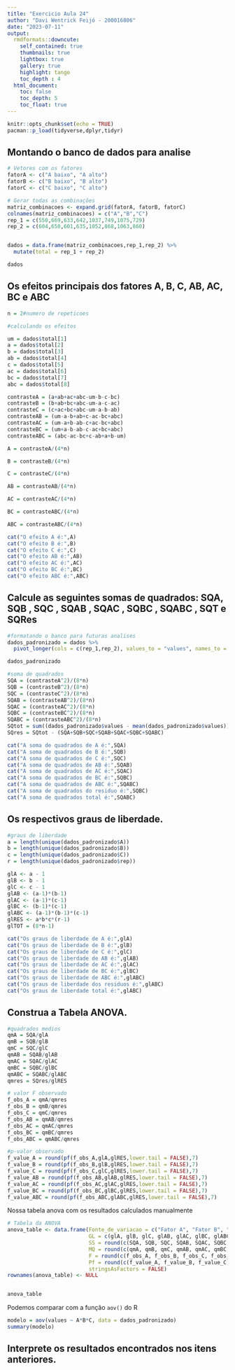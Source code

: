 ```yaml
---
title: "Exercicio Aula 24"
author: "Davi Wentrick Feijó - 200016806"
date: "2023-07-11"
output: 
  rmdformats::downcute:
    self_contained: true
    thumbnails: true
    lightbox: true
    gallery: true
    highlight: tango
    toc_depth : 4
  html_document:
    toc: false
    toc_depth: 5
    toc_float: true
---
```


```r
knitr::opts_chunk$set(echo = TRUE)
pacman::p_load(tidyverse,dplyr,tidyr)
```

## Montando o banco de dados para analise

```r
# Vetores com os fatores
fatorA <- c("A baixo", "A alto")
fatorB <- c("B baixo", "B alto")
fatorC <- c("C baixo", "C alto")

# Gerar todas as combinações
matriz_combinacoes <- expand.grid(fatorA, fatorB, fatorC)
colnames(matriz_combinacoes) = c("A","B","C")
rep_1 = c(550,669,633,642,1037,749,1075,729)
rep_2 = c(604,650,601,635,1052,868,1063,860)


dados = data.frame(matriz_combinacoes,rep_1,rep_2) %>%
  mutate(total = rep_1 + rep_2)
```

```r
dados
```

## Os efeitos principais dos fatores A, B, C, AB, AC, BC e ABC


```r
n = 2#numero de repeticoes

#calculando os efeitos

um = dados$total[1]
a = dados$total[2]
b = dados$total[3]
ab = dados$total[4]
c = dados$total[5]
ac = dados$total[6]
bc = dados$total[7]
abc = dados$total[8]

contrasteA = (a+ab+ac+abc-um-b-c-bc)
contrasteB = (b+ab+bc+abc-um-a-c-ac)
contrasteC = (c+ac+bc+abc-um-a-b-ab)
contrasteAB = (um-a-b+ab+c-ac-bc+abc)
contrasteAC = (um-a+b-ab-c+ac-bc+abc)
contrasteBC = (um+a-b-ab-c-ac+bc+abc)
contrasteABC = (abc-ac-bc+c-ab+a+b-um)

A = contrasteA/(4*n)

B = contrasteB/(4*n)

C = contrasteC/(4*n)

AB = contrasteAB/(4*n)

AC = contrasteAC/(4*n)

BC = contrasteABC/(4*n)

ABC = contrasteABC/(4*n)
```

```r
cat("O efeito A é:",A)
cat("O efeito B é:",B)
cat("O efeito C é:",C)
cat("O efeito AB é:",AB)
cat("O efeito AC é:",AC)
cat("O efeito BC é:",BC)
cat("O efeito ABC é:",ABC)
```


## Calcule as seguintes somas de quadrados: SQA, SQB , SQC , SQAB , SQAC , SQBC , SQABC , SQT e SQRes


```r
#formatando o banco para futuras analises
dados_padronizado = dados %>%
  pivot_longer(cols = c(rep_1,rep_2), values_to = "values", names_to = "rep")
```

```r
dados_padronizado
```

```r
#soma de quadrados
SQA = (contrasteA^2)/(8*n)
SQB = (contrasteB^2)/(8*n)
SQC = (contrasteC^2)/(8*n)
SQAB = (contrasteAB^2)/(8*n)
SQAC = (contrasteAC^2)/(8*n)
SQBC = (contrasteBC^2)/(8*n)
SQABC = (contrasteABC^2)/(8*n)
SQtot = sum((dados_padronizado$values - mean(dados_padronizado$values))^2)
SQres = SQtot - (SQA+SQB+SQC+SQAB+SQAC+SQBC+SQABC)
```

```r
cat("A soma de quadrados de A é:",SQA)
cat("A soma de quadrados de B é:",SQB)
cat("A soma de quadrados de C é:",SQC)
cat("A soma de quadrados de AB é:",SQAB)
cat("A soma de quadrados de AC é:",SQAC)
cat("A soma de quadrados de BC é:",SQBC)
cat("A soma de quadrados de ABC é:",SQABC)
cat("A soma de quadrados do residuo é:",SQBC)
cat("A soma de quadrados total é:",SQABC)
```


## Os respectivos graus de liberdade.
```r
#graus de liberdade
a = length(unique(dados_padronizado$A))
b = length(unique(dados_padronizado$B))
c = length(unique(dados_padronizado$C))
r = length(unique(dados_padronizado$rep))

glA <- a - 1
glB <- b - 1
glC <- c - 1
glAB <- (a-1)*(b-1)
glAC <- (a-1)*(c-1)
glBC <- (b-1)*(c-1)
glABC <- (a-1)*(b-1)*(c-1)
glRES <- a*b*c*(r-1)
glTOT = (8*n-1)
```

```r
cat("Os graus de liberdade de A é:",glA)
cat("Os graus de liberdade de B é:",glB)
cat("Os graus de liberdade de C é:",glC)
cat("Os graus de liberdade de AB é:",glAB)
cat("Os graus de liberdade de AC é:",glAC)
cat("Os graus de liberdade de BC é:",glBC)
cat("Os graus de liberdade de ABC é:",glABC)
cat("Os graus de liberdade dos residuos é:",glABC)
cat("Os graus de liberdade total é:",glABC)
```




## Construa a Tabela ANOVA.
```r
#quadrados medios
qmA = SQA/glA
qmB = SQB/glB
qmC = SQC/glC
qmAB = SQAB/glAB
qmAC = SQAC/glAC
qmBC = SQBC/glBC
qmABC = SQABC/glABC
qmres = SQres/glRES

# valor F observado
f_obs_A = qmA/qmres
f_obs_B = qmB/qmres
f_obs_C = qmC/qmres
f_obs_AB = qmAB/qmres
f_obs_AC = qmAC/qmres
f_obs_BC = qmBC/qmres
f_obs_ABC = qmABC/qmres

#p-valor observado
f_value_A = round(pf(f_obs_A,glA,glRES,lower.tail = FALSE),7)
f_value_B = round(pf(f_obs_B,glB,glRES,lower.tail = FALSE),7)
f_value_C = round(pf(f_obs_C,glC,glRES,lower.tail = FALSE),7)
f_value_AB = round(pf(f_obs_AB,glAB,glRES,lower.tail = FALSE),7)
f_value_AC = round(pf(f_obs_AC,glAC,glRES,lower.tail = FALSE),7)
f_value_BC = round(pf(f_obs_BC,glBC,glRES,lower.tail = FALSE),7)
f_value_ABC = round(pf(f_obs_ABC,glABC,glRES,lower.tail = FALSE),7)
```

Nossa tabela anova com os resultados calculados manualmente

```r
# Tabela da ANOVA
anova_table <- data.frame(Fonte_de_variacao = c("Fator A", "Fator B", "Fator C", "A:B", "A:C", "B:C","A:B:C","Residuo","Total"),
                          GL = c(glA, glB, glC, glAB, glAC, glBC, glABC, glRES, glTOT),
                          SS = round(c(SQA, SQB, SQC, SQAB, SQAC, SQBC, SQABC, SQres, SQtot),1),
                          MQ = round(c(qmA, qmB, qmC, qmAB, qmAC, qmBC, qmABC, qmres,0),1),
                          F = round(c(f_obs_A, f_obs_B, f_obs_C, f_obs_AB, f_obs_AC, f_obs_BC, f_obs_ABC,0,0),3),
                          Pf = round(c(f_value_A, f_value_B, f_value_C, f_value_AB, f_value_AC, f_value_BC, f_value_ABC,0,0),6),
                          stringsAsFactors = FALSE)
rownames(anova_table) <- NULL


anova_table
```

Podemos comparar com a função `aov()` do R 
```r
modelo = aov(values ~ A*B*C, data = dados_padronizado)
summary(modelo)
```


## Interprete os resultados encontrados nos itens anteriores.









